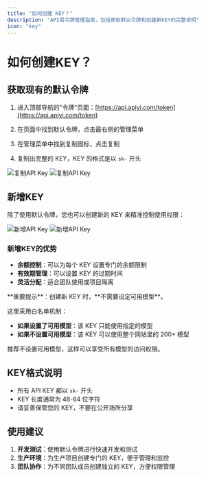 ```yaml
---
title: "如何创建 KEY？"
description: "API易令牌管理指南，包括获取默认令牌和创建新KEY的完整说明"
icon: "key"
---
```


# 如何创建KEY？

## 获取现有的默认令牌

1. 进入顶部导航的"令牌"页面：[https://api.apiyi.com/token](https://api.apiyi.com/token)

2. 在页面中找到默认令牌，点击最右侧的管理菜单

3. 在管理菜单中找到复制图标，点击复制

4. 复制出完整的 KEY，KEY 的格式是以 `sk-` 开头

<img
  className="block dark:hidden"
  src="/images/key-manage.png"
  alt="复制API Key"
/>
<img
  className="hidden dark:block"
  src="/images/key-manage.png"
  alt="复制API Key"
/>

## 新增KEY

除了使用默认令牌，您也可以创建新的 KEY 来精准控制使用权限：

<img
  className="block dark:hidden"
  src="/images/key-add-new.png"
  alt="新增API Key"
/>
<img
  className="hidden dark:block"
  src="/images/key-add-new.png"
  alt="新增API Key"
/>

### 新增KEY的优势

- **余额控制**：可以为每个 KEY 设置专门的余额限制
- **有效期管理**：可以设置 KEY 的过期时间
- **灵活分配**：适合团队使用或项目隔离

<Warning>
**重要提示**：创建新 KEY 时，**不需要设定可用模型**。

这里采用白名单机制：
- **如果设置了可用模型**：该 KEY 只能使用指定的模型
- **如果不设置可用模型**：该 KEY 可以使用整个网站里的 200+ 模型

推荐不设置可用模型，这样可以享受所有模型的访问权限。
</Warning>

## KEY格式说明

- 所有 API KEY 都以 `sk-` 开头
- KEY 长度通常为 48-64 位字符
- 请妥善保管您的 KEY，不要在公开场所分享

## 使用建议

1. **开发测试**：使用默认令牌进行快速开发和测试
2. **生产环境**：为生产项目创建专门的 KEY，便于管理和监控
3. **团队协作**：为不同团队成员创建独立的 KEY，方便权限管理